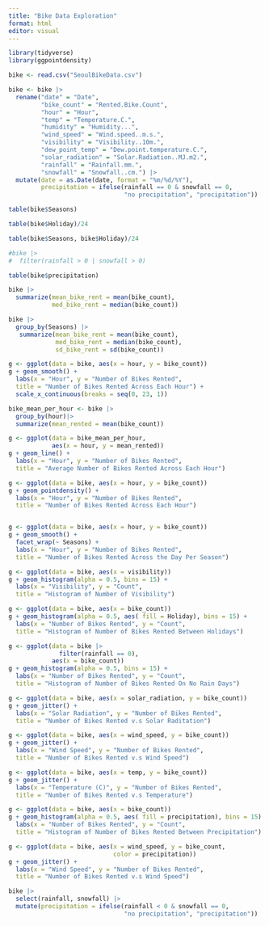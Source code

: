 ```yaml
---
title: "Bike Data Exploration"
format: html
editor: visual
---
```


```r
library(tidyverse)
library(ggpointdensity)
```


```r
bike <- read.csv("SeoulBikeData.csv")
```

```r
bike <- bike |>
  rename("date" = "Date",
         "bike_count" = "Rented.Bike.Count",
         "hour" = "Hour",
         "temp" = "Temperature.C.",
         "humidity" = "Humidity...",
         "wind_speed" = "Wind.speed..m.s.",
         "visibility" = "Visibility..10m.",
         "dew_point_temp" = "Dew.point.temperature.C.",
         "solar_radiation" = "Solar.Radiation..MJ.m2.",
         "rainfall" = "Rainfall.mm.",
         "snowfall" = "Snowfall..cm.") |>
  mutate(date = as.Date(date, format = "%m/%d/%Y"),
         precipitation = ifelse(rainfall == 0 & snowfall == 0, 
                                "no precipitation", "precipitation"))
```


```r
table(bike$Seasons)
```

```r
table(bike$Holiday)/24
```
```r
table(bike$Seasons, bike$Holiday)/24
```
```r

#bike |> 
#  filter(rainfall > 0 | snowfall > 0)

table(bike$precipitation)
```



```r
bike |> 
  summarize(mean_bike_rent = mean(bike_count), 
            med_bike_rent = median(bike_count))
```

```r
bike |>
  group_by(Seasons) |>
   summarize(mean_bike_rent = mean(bike_count), 
             med_bike_rent = median(bike_count),
             sd_bike_rent = sd(bike_count))

```



```r
g <- ggplot(data = bike, aes(x = hour, y = bike_count))
g + geom_smooth() +
  labs(x = "Hour", y = "Number of Bikes Rented",
  title = "Number of Bikes Rented Across Each Hour") +
  scale_x_continuous(breaks = seq(0, 23, 1))
```

```r
bike_mean_per_hour <- bike |>
  group_by(hour)|>
  summarize(mean_rented = mean(bike_count))
```

```r
g <- ggplot(data = bike_mean_per_hour, 
            aes(x = hour, y = mean_rented))
g + geom_line() +
  labs(x = "Hour", y = "Number of Bikes Rented",
  title = "Average Number of Bikes Rented Across Each Hour")
```

```r
g <- ggplot(data = bike, aes(x = hour, y = bike_count))
g + geom_pointdensity() +
  labs(x = "Hour", y = "Number of Bikes Rented",
  title = "Number of Bikes Rented Across Each Hour")
```
```r

```


```r
g <- ggplot(data = bike, aes(x = hour, y = bike_count))
g + geom_smooth() +
  facet_wrap(~ Seasons) +
  labs(x = "Hour", y = "Number of Bikes Rented",
  title = "Number of Bikes Rented Across the Day Per Season")
```
```r
g <- ggplot(data = bike, aes(x = visibility))
g + geom_histogram(alpha = 0.5, bins = 15) +
  labs(x = "Visibility", y = "Count",
  title = "Histogram of Number of Visibility")
```


```r
g <- ggplot(data = bike, aes(x = bike_count))
g + geom_histogram(alpha = 0.5, aes( fill = Holiday), bins = 15) +
  labs(x = "Number of Bikes Rented", y = "Count",
  title = "Histogram of Number of Bikes Rented Between Holidays")
```

```r
g <- ggplot(data = bike |>
              filter(rainfall == 0), 
            aes(x = bike_count))
g + geom_histogram(alpha = 0.5, bins = 15) +
  labs(x = "Number of Bikes Rented", y = "Count",
  title = "Histogram of Number of Bikes Rented On No Rain Days")
```

```r
g <- ggplot(data = bike, aes(x = solar_radiation, y = bike_count))
g + geom_jitter() +
  labs(x = "Solar Radiation", y = "Number of Bikes Rented",
  title = "Number of Bikes Rented v.s Solar Raditation")
```

```r
g <- ggplot(data = bike, aes(x = wind_speed, y = bike_count))
g + geom_jitter() +
  labs(x = "Wind Speed", y = "Number of Bikes Rented",
  title = "Number of Bikes Rented v.s Wind Speed")
```
```r
g <- ggplot(data = bike, aes(x = temp, y = bike_count))
g + geom_jitter() +
  labs(x = "Temperature (C)", y = "Number of Bikes Rented",
  title = "Number of Bikes Rented v.s Temperature")
```

```r
g <- ggplot(data = bike, aes(x = bike_count))
g + geom_histogram(alpha = 0.5, aes( fill = precipitation), bins = 15) +
  labs(x = "Number of Bikes Rented", y = "Count",
  title = "Histogram of Number of Bikes Rented Between Precipitation")
```

```r
g <- ggplot(data = bike, aes(x = wind_speed, y = bike_count, 
                             color = precipitation))
g + geom_jitter() +
  labs(x = "Wind Speed", y = "Number of Bikes Rented",
  title = "Number of Bikes Rented v.s Wind Speed")
```

```r
bike |>
  select(rainfall, snowfall) |>
  mutate(precipitation = ifelse(rainfall < 0 & snowfall == 0, 
                                "no precipitation", "precipitation"))
```

